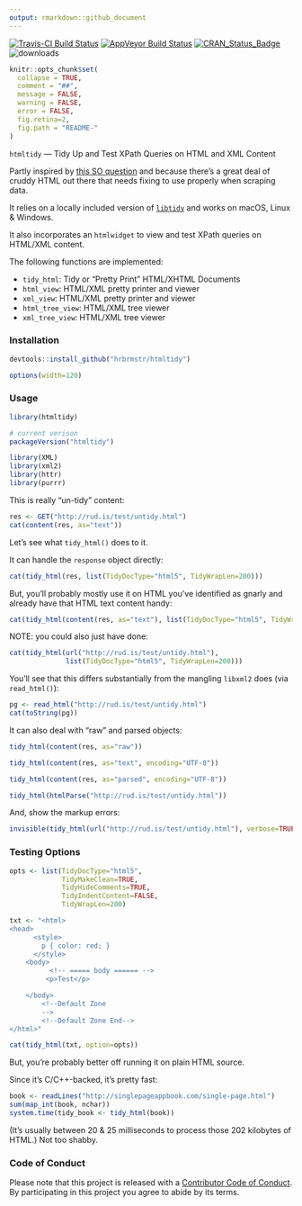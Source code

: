 ```yaml
---
output: rmarkdown::github_document
---
```

[![Travis-CI Build Status](https://travis-ci.org/hrbrmstr/htmltidy.svg?branch=master)](https://travis-ci.org/hrbrmstr/htmltidy) 
[![AppVeyor Build Status](https://ci.appveyor.com/api/projects/status/github/NA/NA?branch=master&svg=true)](https://ci.appveyor.com/project/NA/NA) 
[![CRAN_Status_Badge](http://www.r-pkg.org/badges/version/htmltidy)](https://cran.r-project.org/package=htmltidy) 
![downloads](http://cranlogs.r-pkg.org/badges/grand-total/htmltidy)


<!-- README.md is generated from README.Rmd. Please edit that file -->

```r
knitr::opts_chunk$set(
  collapse = TRUE,
  comment = "##",
  message = FALSE,
  warning = FALSE,
  error = FALSE,
  fig.retina=2,
  fig.path = "README-"
)
```

`htmltidy` — Tidy Up and Test XPath Queries on HTML and XML Content

Partly inspired by [this SO question](http://stackoverflow.com/questions/37061873/identify-a-weblink-in-bold-in-r) and because there's a great deal of cruddy HTML out there that needs fixing to use properly when scraping data.

It relies on a locally included version of [`libtidy`](http://www.html-tidy.org/) and works on macOS, Linux & Windows.

It also incorporates an `htmlwidget` to view and test XPath queries on HTML/XML content.

The following functions are implemented:

- `tidy_html`: Tidy or "Pretty Print" HTML/XHTML Documents
- `html_view`:	HTML/XML pretty printer and viewer
- `xml_view`:	HTML/XML pretty printer and viewer
- `html_tree_view`:	HTML/XML tree viewer
- `xml_tree_view`:	HTML/XML tree viewer

### Installation

```r
devtools::install_github("hrbrmstr/htmltidy")
```

```r
options(width=120)
```

### Usage

```r
library(htmltidy)

# current verison
packageVersion("htmltidy")

library(XML)
library(xml2)
library(httr)
library(purrr)
```

This is really "un-tidy" content:

```r
res <- GET("http://rud.is/test/untidy.html")
cat(content(res, as="text"))
```

Let's see what `tidy_html()` does to it.

It can handle the `response` object directly:

```r
cat(tidy_html(res, list(TidyDocType="html5", TidyWrapLen=200)))
```

But, you'll probably mostly use it on HTML you've identified as gnarly and already have that HTML text content handy:

```r
cat(tidy_html(content(res, as="text"), list(TidyDocType="html5", TidyWrapLen=200)))
```

NOTE: you could also just have done:

```r
cat(tidy_html(url("http://rud.is/test/untidy.html"), 
              list(TidyDocType="html5", TidyWrapLen=200)))
```

You'll see that this differs substantially from the mangling `libxml2` does (via `read_html()`):

```r
pg <- read_html("http://rud.is/test/untidy.html")
cat(toString(pg))
```

It can also deal with "raw" and parsed objects:

```r
tidy_html(content(res, as="raw"))

tidy_html(content(res, as="text", encoding="UTF-8"))

tidy_html(content(res, as="parsed", encoding="UTF-8"))

tidy_html(htmlParse("http://rud.is/test/untidy.html"))
```

And, show the markup errors:

```r
invisible(tidy_html(url("http://rud.is/test/untidy.html"), verbose=TRUE))
```

### Testing Options

```r

opts <- list(TidyDocType="html5",
             TidyMakeClean=TRUE,
             TidyHideComments=TRUE,
             TidyIndentContent=FALSE,
             TidyWrapLen=200)

txt <- "<html>
<head>
      <style>
        p { color: red; }
      </style>
    <body>
          <!-- ===== body ====== -->
         <p>Test</p>

    </body>
        <!--Default Zone
        -->
        <!--Default Zone End-->
</html>"

cat(tidy_html(txt, option=opts))

```

But, you're probably better off running it on plain HTML source.

Since it's C/C++-backed, it's pretty fast:

```r
book <- readLines("http://singlepageappbook.com/single-page.html")
sum(map_int(book, nchar))
system.time(tidy_book <- tidy_html(book))
```

(It's usually between 20 & 25 milliseconds to process those 202 kilobytes of HTML.) Not too shabby.

### Code of Conduct

Please note that this project is released with a [Contributor Code of Conduct](CONDUCT.md). 
By participating in this project you agree to abide by its terms.
